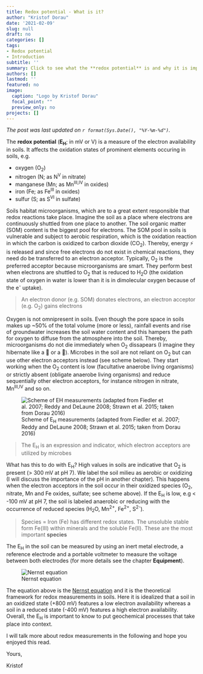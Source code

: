```yaml
---
title: Redox potential - What is it?
author: "Kristof Dorau"
date: '2021-02-09'
slug: null
draft: no
categories: []
tags:
- Redox potential
- Introduction
subtitle: ''
summary: Click to see what the **redox potential** is and why it is important in soil science.
authors: []
lastmod: ''
featured: no
image:
  caption: "Logo by Kristof Dorau"
  focal_point: ""
  preview_only: no
projects: []
---
```


*The post was last updated on `r format(Sys.Date(), "%Y-%m-%d")`.*

<style>
p.caption {
  font-size: 0.6em;
}
</style>

The **redox potential** (**E~H~**; in mV or V) is a measure of the electron availability in soils. It affects the oxidation states of prominent elements occuring in soils, e.g. 

* oxygen (O~2~)
* nitrogen (N; as N^V^ in nitrate)
* manganese (Mn; as Mn^III,IV^ in oxides)
* iron (Fe; as Fe^III^ in oxides)
* sulfur (S; as S^VI^ in sulfate)

Soils habitat microorganisms, which are to a great extent responsible that redox reactions take place. Imagine the soil as a place where electrons are continuously shuttled from one place to another. The soil organic matter (SOM) content is the biggest pool for electrons. The SOM pool in soils is vulnerable and subject to aerobic respiration, which is the oxidation reaction in which the  carbon is oxidized to carbon dioxide (CO~2~). Thereby, energy ⚡  is released and since free electrons do not exist in chemical reactions, they need do be transferred to an electron acceptor. 
Typically, O~2~ is the preferred acceptor because microorganisms are smart. They perform best when electrons are shuttled to O~2~ that is reduced to H~2~O (the oxidation state of oxygen in water is lower than it is in dimolecular oxygen because of the e^-^ uptake). 

> An electron donor (e.g. SOM) donates electrons, an electron acceptor (e.g. O~2~) gains electrons

Oxygen is not omnipresent in soils. Even though the pore space in soils makes up ~50% of the total volume (more or less), rainfall events and rise of groundwater increases the soil water content and this hampers the path for oxygen to diffuse from the atmosphere into the soil. Thereby, microorganisms do not die immediately when O~2~ dissapears (I imagine they hibernate like a 🐸 or a 🐻). Microbes in the soil are not reliant on O~2~ but can use other electron acceptors instead (see scheme below). They start working when the O~2~ content is low (facultative anaerobe living organisms) or strictly absent (obligate anaerobe living organisms) and reduce sequentially other electron acceptors, for instance nitrogen in nitrate, Mn^III,IV^ and so on.

![Scheme of E~H~ measurements (adapted from Fiedler et al. 2007; Reddy and DeLaune 2008; Strawn et al. 2015; taken from Dorau 2016)](01.jpg) 

> The E~H~ is an expression and indicator, which electron acceptors are utilized by microbes

What has this to do with E~H~? High values in soils are indicative that O~2~ is present (> 300 mV at pH 7). We label the soil milieu as aerobic or oxidizing (I will discuss the importance of the pH in another chapter). This happens when the electron acceptors in the soil occur in their oxidized species (O~2~, nitrate, Mn and Fe oxides, sulfate; see scheme above). If the E~H~ is low, e.g < -100 mV at pH 7, the soil is labeled anaerobic or reducing with the occurrence of reduced species (H~2~O, Mn^2+^, Fe^2+^, S^2-^). 

> Species = Iron (Fe) has different redox states. The unsoluble stable form Fe(III) within minerals and the soluble Fe(II). These are the most important **species**

The E~H~ in the soil can be measured by using an inert metal electrode, a reference electrode and a portable voltmeter to measure the voltage between both electrodes (for more details see the chapter **Equipment**). 

![Nernst equation](02.jpg)

The equation above is the [Nernst equation](https://en.wikipedia.org/wiki/Nernst_equation) and it is the theoretical framework for redox measurements in soils. Here it is idealized that a soil in an oxidized state (+800 mV)  features a low electron availability whereas a soil in a reduced state (-400 mV) features a high electron availability. Overall, the E~H~ is important to know to put geochemical processes that take place into context. 

I will talk more about redox measurements in the following and hope you enjoyed this read. 

Yours, 

Kristof


<style>
p.caption {
  font-size: 0.6em;
}
</style>